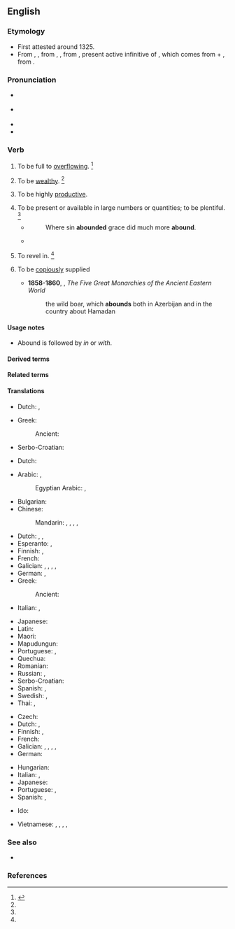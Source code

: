 ==English==

===Etymology===
* First attested around 1325.
* From {{inh|en|enm|abounden}}, {{m|enm|abounde}}, from {{der|en|fro|abonder}}, {{m|fro|abunder}}, from {{der|en|la|abundāre}}, present active infinitive of {{m|la|abundō||overflow}}, which comes from {{m|la|ab||from, down from}} + {{m|la|undō||surge, swell, rise in waves, move in waves}}, from {{m|la|unda||wave}}.

===Pronunciation===
* {{a|RP}} {{IPA|en|/əˈbaʊnd/}}
* {{a|US}} {{IPA|en|/əˈbaʊnd/}}
* {{audio|en|en-us-abound.ogg|Audio (US)}}
* {{rhymes|en|aʊnd|s=2}}

===Verb===
{{en-verb}}

# {{lb|en|intransitive}} To be full to [[overflowing]]. {{defdate|First attested from around (1350 to 1470).}}<ref name=SOED>{{R:SOED5|page=7}}</ref>
# {{lb|en|intransitive|obsolete}} To be [[wealthy]]. {{defdate|Attested from around (1350 to 1470) until the mid 18<sup>th</sup> century.}}<ref name=SOED/>
# {{lb|en|intransitive}} To be highly [[productive]].
# {{lb|en|intransitive}} To be present or available in large numbers or quantities; to be plentiful. {{defdate|First attested from around (1350 to 1470).}}<ref name=SOED/>
#: {{ux|en|Wild animals '''abound''' wherever man does not stake his claim.}}
#* {{RQ:KJV|Romans|5|20}}
#*: Where sin '''abounded''' grace did much more '''abound'''.
#* {{quote-journal|en|year=1960|month=December|title=New G.E. Line diesel loco maintenance depot at Stratford|journal=Trains Illustrated|page=766|text=One end of the east-west building is wet, the other windy, and at present there is smoke '''abounding''', too; but these distressing yard elements can be completely excluded at each end by full-width folding doors [...].}}
# {{lb|en|intransitive}} To revel in. {{defdate|Attested from around (1350 to 1470) until the late 18<sup>th</sup> century.}}<ref name=SOED/>
# {{lb|en|intransitive}} To be [[copiously]] supplied
#: {{ux|en|The wilderness '''abounds''' in traps.}}
#* '''1858-1860''', {{w|George Rawlinson}}, ''The Five Great Monarchies of the Ancient Eastern World''
#*: the wild boar, which '''abounds''' both in Azerbijan and in the country about Hamadan

====Usage notes====
* {{sense|copiously supplied}} Abound is followed by ''in'' or ''with''.

====Derived terms====
{{der4
|en|abound in
|abound with
|abounder
|aboundingly
}}

====Related terms====
{{rel2
|en|abundance
|abundant
}}

====Translations====
{{trans-top|to be full to overflowing}}
* Dutch: {{t|nl|zeer productief zijn}}, {{t|nl|overvloedig voortbrengen}}
{{trans-mid}}
* Greek:
*: Ancient: {{t|grc|βρύω}}
* Serbo-Croatian: {{t+|sh|obilovati}}
{{trans-bottom}}

{{trans-top|to be highly productive}}
* Dutch: {{t|nl|abortuskoorts|m}}
{{trans-mid}}
{{trans-bottom}}

{{trans-top|to be plentiful}}
* Arabic: {{t|ar|كَثُر}}, {{t|ar|تَوَفَر}}
*: Egyptian Arabic: {{t|arz|كتر|tr=keter}}, {{t|arz|اتوفر|tr=etwafar}}
* Bulgarian: {{t|bg|изобилствам}}
* Chinese:
*: Mandarin: {{t+|cmn|盛產}}, {{t+|cmn|盛产|tr=shèngchǎn}}, {{t+|cmn|富有|tr=fùyǒu}}, {{t+|cmn|富於}}, {{t+|cmn|富于|tr=fùyú}}
* Dutch: {{t|nl|[[overvloedig]] [[aanwezig]] [[zijn]]}}, {{t+|nl|wemelen}} {{qualifier|van}}, {{t|nl|in grote aantallen voorkomen}}
* Esperanto: {{t+|eo|abundi}}, {{t|eo|sufiĉegi}}
* Finnish: {{t|fi|[[olla]] [[runsaasti]]}}, {{t|fi|[[olla]] [[tulvillaan]]}}
* French: {{t+|fr|foisonner}}
* Galician: {{t+|gl|abondar}}, {{t|gl|sobexar}}, {{t|gl|rebordar}}, {{t|gl|amorrar}}, {{t+|gl|abouxar}}
* German: {{t|de|[[in|im]] [[Überfluss]] [[vorhanden]] [[sein]]}}, {{t+|de|wimmeln}} {{qualifier|von}}
* Greek:
*: Ancient: {{t|grc|βρύω}}
* Italian: {{t+|it|abbondare}}, {{t|it|[[essere]] [[abbondante]]}}
{{trans-mid}}
* Japanese: {{t+|ja|たくさん|tr=takusan aru|alt=たくさんある}}
* Latin: {{t|la|exubero}}
* Maori: {{t|mi|whakamakuru}}
* Mapudungun: {{t|arn|ünüfn}}
* Portuguese: {{t+|pt|abundar}}, {{t|pt|[[ser]] [[abundante]]}}
* Quechua: {{t|qu|achkachay}}
* Romanian: {{t+|ro|abunda}}
* Russian: {{t+|ru|изоби́ловать|impf}}, {{t+|ru|кише́ть|impf}}
* Serbo-Croatian: {{t+|sh|obilovati}}
* Spanish: {{t+|es|abundar}}, {{t|es|[[ser]] [[abundante]]}}
* Swedish: {{t|sv|finnas i riklig mängd}}, {{t|sv|finnas i överflöd}}
* Thai: {{t|th|เต็มไปด้วย|tr=dtem bpai dûay}}, {{t|th|อุดมไปด้วย|tr=udom bpai dûay}}
{{trans-bottom}}

{{trans-top|to be copiously supplied}}
* Czech: {{t|cs|oplývat}}
* Dutch: {{t+|nl|wemelen}} {{qualifier|van}}, {{t+|nl|krioelen}} {{qualifier|van}}
* Finnish: {{t|fi|[[olla]] [[runsaasti]]}}, {{t|fi|[[olla]] [[tulvillaan]]}}
* French: {{t+|fr|abonder}}
* Galician: {{t+|gl|abondar}}, {{t|gl|sobexar}}, {{t|gl|rebordar}}, {{t|gl|amorrar}}, {{t+|gl|abouxar}}
* German: {{t+|de|wimmeln}} {{qualifier|von}}
{{trans-mid}}
* Hungarian: {{t+|hu|bővelkedik}}
* Italian: {{t+|it|abbondare}}, {{t|it|essere abbondante}}
* Japanese: {{t+|ja|たくさん|tr=takusan}}
* Portuguese: {{t+|pt|abundar}}, {{t|pt|[[ser]] [[abundante]]}}
* Spanish: {{t+|es|abundar}}, {{t|es|[[ser]] [[abundante]]}}
{{trans-bottom}}

{{checktrans-top}}
* Ido: {{t+check|io|abundar}}
{{trans-mid}}
* Vietnamese: {{t-check|vi|có rất nhiều}}, {{t-check|vi|có thừa}}, {{t+check|vi|nhan nhản}}, {{t+check|vi|lúc nhúc}}, {{t+check|vi|đầy dẫy}}
{{trans-bottom}}

===See also===
* {{l|en|bountiful}}

===References===
<references/>